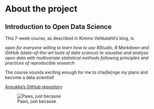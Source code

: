 
# About the project

## Introduction to Open Data Science

This 7-week course, as described in Kimmo Vehkalahti's blog, is

_open for everyone willing to learn how to use RStudio, R Markdown and GitHub (state-of-the-art tools of data science) to visualise and analyse open data with multivariate statistical methods following principles and practices of reproducible research_

The course sounds exciting enough for me to cha(lle)nge my plans and become a data scientist!

[Annukka's GitHub repository](https://github.com/msnxt/IODS-project)

![Paws, just because](C:/Users/annuk/OneDrive/Uni of Helsinki/Introduction to Opean Data Science/IODS-project/paws.png)